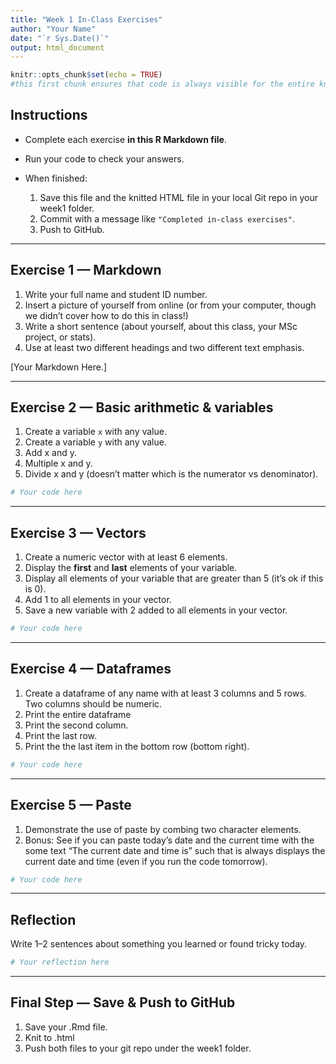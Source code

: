 ```yaml
---
title: "Week 1 In-Class Exercises"
author: "Your Name"
date: "`r Sys.Date()`"
output: html_document
---
```


```r
knitr::opts_chunk$set(echo = TRUE)
#this first chunk ensures that code is always visible for the entire knitted document for all code chunks (except for this very first chunk which has include turned to FALSE)
```


## Instructions

* Complete each exercise **in this R Markdown file**.
* Run your code to check your answers.
* When finished:

  1. Save this file and the knitted HTML file in your local Git repo in your week1 folder.
  2. Commit with a message like `"Completed in-class exercises"`.
  3. Push to GitHub.

---

## Exercise 1 — Markdown 

1. Write your full name and student ID number. 
2. Insert a picture of yourself from online (or from your computer, though we didn't cover how to do this in class!)
3. Write a short sentence (about yourself, about this class, your MSc project, or stats). 
4. Use at least two different headings and two different text emphasis. 


[Your Markdown Here.]

---

## Exercise 2 — Basic arithmetic & variables

1. Create a variable `x` with any value. 
2. Create a variable `y` with any value. 
3. Add x and y. 
4. Multiple x and y. 
5. Divide x and y (doesn't matter which is the numerator vs denominator).


```r
# Your code here
```

---

## Exercise 3 — Vectors

1. Create a numeric vector with at least 6 elements. 
2. Display the **first** and **last** elements of your variable. 
3. Display all elements of your variable that are greater than 5 (it's ok if this is 0).
4. Add 1 to all elements in your vector. 
5. Save a new variable with 2 added to all elements in your vector. 

```r
# Your code here
```

---

## Exercise 4 — Dataframes

1. Create a dataframe of any name with at least 3 columns and 5 rows. Two columns should be numeric.
2. Print the entire dataframe
3. Print the second column. 
4. Print the last row. 
5. Print the the last item in the bottom row (bottom right). 

```r
# Your code here
```

---

## Exercise 5 — Paste

1. Demonstrate the use of paste by combing two character elements. 
2. Bonus: See if you can paste today's date and the current time with the some text "The current date and time is" such that is always displays the current date and time (even if you run the code tomorrow).

```r
# Your code here
```

---

## Reflection

Write 1–2 sentences about something you learned or found tricky today.

```r
# Your reflection here
```

---

## Final Step — Save & Push to GitHub

1. Save your .Rmd file. 
2. Knit to .html
3. Push both files to your git repo under the week1 folder. 
